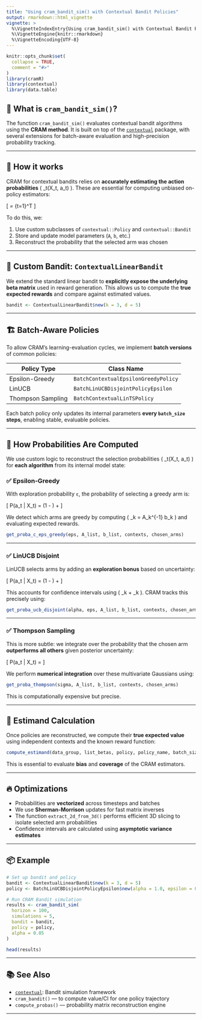 ```yaml
---
title: "Using cram_bandit_sim() with Contextual Bandit Policies"
output: rmarkdown::html_vignette
vignette: >
  %\VignetteIndexEntry{Using cram_bandit_sim() with Contextual Bandit Policies}
  %\VignetteEngine{knitr::rmarkdown}
  %\VignetteEncoding{UTF-8}
---
```


```r
knitr::opts_chunk$set(
  collapse = TRUE,
  comment = "#>"
)
library(cramR)
library(contextual)
library(data.table)
```

## 🎯 What is `cram_bandit_sim()`?

The function `cram_bandit_sim()` evaluates contextual bandit algorithms using the **CRAM method**. It is built on top of the [`contextual`](https://github.com/Nth-iteration-labs/contextual) package, with several extensions for batch-aware evaluation and high-precision probability tracking.

---

## 🧩 How it works

CRAM for contextual bandits relies on **accurately estimating the action probabilities** \( \pi_t(X_t, a_t) \). These are essential for computing unbiased on-policy estimators:

\[
\hat{V}_\pi = \frac{1}{T} \sum_{t=1}^T \frac{r_t \cdot \mathbb{1}_{a_t = \pi_t(X_t)}}{\pi_t(X_t, a_t)}
\]

To do this, we:

1. Use custom subclasses of `contextual::Policy` and `contextual::Bandit`
2. Store and update model parameters (`A`, `b`, etc.)
3. Reconstruct the probability that the selected arm was chosen

---

## 🧠 Custom Bandit: `ContextualLinearBandit`

We extend the standard linear bandit to **explicitly expose the underlying beta matrix** used in reward generation. This allows us to compute the **true expected rewards** and compare against estimated values.

```r
bandit <- ContextualLinearBandit$new(k = 3, d = 5)
```

---

## 🏗️ Batch-Aware Policies

To allow CRAM's learning-evaluation cycles, we implement **batch versions** of common policies:

| Policy Type     | Class Name                               |
|------------------|------------------------------------------|
| Epsilon-Greedy   | `BatchContextualEpsilonGreedyPolicy`     |
| LinUCB           | `BatchLinUCBDisjointPolicyEpsilon`       |
| Thompson Sampling| `BatchContextualLinTSPolicy`             |

Each batch policy only updates its internal parameters **every `batch_size` steps**, enabling stable, evaluable policies.

---

## 🔢 How Probabilities Are Computed

We use custom logic to reconstruct the selection probabilities \( \pi_t(X_t, a_t) \) for **each algorithm** from its internal model state:

### ✅ Epsilon-Greedy

With exploration probability `ε`, the probability of selecting a greedy arm is:

\[
P(a_t | X_t) = \left(1 - \epsilon\right) \cdot \frac{1}{\#\text{greedy arms}} + \frac{\epsilon}{K}
\]

We detect which arms are greedy by computing \( \theta_k = A_k^{-1} b_k \) and evaluating expected rewards.

```r
get_proba_c_eps_greedy(eps, A_list, b_list, contexts, chosen_arms)
```

---

### ✅ LinUCB Disjoint

LinUCB selects arms by adding an **exploration bonus** based on uncertainty:

\[
P(a_t | X_t) = \left(1 - \epsilon \right) \cdot \frac{1}{\#\text{best arms}} + \frac{\epsilon}{K}
\]

This accounts for confidence intervals using \( \mu_k + \alpha \cdot \sigma_k \). CRAM tracks this precisely using:

```r
get_proba_ucb_disjoint(alpha, eps, A_list, b_list, contexts, chosen_arms)
```

---

### ✅ Thompson Sampling

This is more subtle: we integrate over the probability that the chosen arm **outperforms all others** given posterior uncertainty:

\[
P(a_t | X_t) = \mathbb{P}\left[\theta_{a_t}^T X_t > \theta_k^T X_t \quad \forall k \neq a_t\right]
\]

We perform **numerical integration** over these multivariate Gaussians using:

```r
get_proba_thompson(sigma, A_list, b_list, contexts, chosen_arms)
```

This is computationally expensive but precise.

---

## 🧪 Estimand Calculation

Once policies are reconstructed, we compute their **true expected value** using independent contexts and the known reward function:

```r
compute_estimand(data_group, list_betas, policy, policy_name, batch_size, bandit)
```

This is essential to evaluate **bias** and **coverage** of the CRAM estimators.

---

## 🔥 Optimizations

- Probabilities are **vectorized** across timesteps and batches
- We use **Sherman-Morrison** updates for fast matrix inverses
- The function `extract_2d_from_3d()` performs efficient 3D slicing to isolate selected arm probabilities
- Confidence intervals are calculated using **asymptotic variance estimates**

---

## 📦 Example

```r
# Set up bandit and policy
bandit <- ContextualLinearBandit$new(k = 3, d = 5)
policy <- BatchLinUCBDisjointPolicyEpsilon$new(alpha = 1.0, epsilon = 0.1, batch_size = 10)

# Run CRAM Bandit simulation
results <- cram_bandit_sim(
  horizon = 100,
  simulations = 5,
  bandit = bandit,
  policy = policy,
  alpha = 0.05
)

head(results)
```

---

## 📚 See Also

- [`contextual`](https://github.com/Nth-iteration-labs/contextual): Bandit simulation framework
- `cram_bandit()` — to compute value/CI for one policy trajectory
- `compute_probas()` — probability matrix reconstruction engine

---
